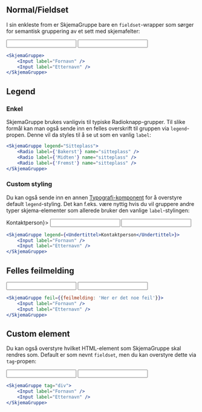 
## Normal/Fieldset

I sin enkleste from er SkjemaGruppe bare en `fieldset`-wrapper som sørger for semantisk gruppering av et sett med skjemafelter:

<Example>
    <SkjemaGruppe>
        <Input label="Fornavn" />
        <Input label="Etternavn" />
    </SkjemaGruppe>
</Example>

```jsx
<SkjemaGruppe>
    <Input label="Fornavn" />
    <Input label="Etternavn" />
</SkjemaGruppe>
```

## Legend

### Enkel

SkjemaGruppe brukes vanligvis til typiske Radioknapp-grupper. Til slike formål kan man også sende inn en felles overskrift til gruppen via `legend`-propen. Denne vil da styles til å se ut som en vanlig `label`:

<Example>
    <SkjemaGruppe legend="Sitteplass">
        <Radio label={'Bakerst'} name="sitteplass" />
        <Radio label={'Midten'} name="sitteplass" />
        <Radio label={'Fremst'} name="sitteplass" />
    </SkjemaGruppe>
</Example>

```jsx
<SkjemaGruppe legend="Sitteplass">
    <Radio label={'Bakerst'} name="sitteplass" />
    <Radio label={'Midten'} name="sitteplass" />
    <Radio label={'Fremst'} name="sitteplass" />
</SkjemaGruppe>
```

### Custom styling

Du kan også sende inn en annen [Typografi-komponent](/components/typografi) for å overstyre default `legend`-styling. Det kan f.eks. være nyttig hvis du vil gruppere andre typer skjema-elementer som allerede bruker den vanlige `label`-stylingen:

<Example>
    <SkjemaGruppe legend={<Undertittel>Kontaktperson</Undertittel>}>
        <Input label="Fornavn" />
        <Input label="Etternavn" />
    </SkjemaGruppe>
</Example>

```jsx
<SkjemaGruppe legend={<Undertittel>Kontaktperson</Undertittel>}>
    <Input label="Fornavn" />
    <Input label="Etternavn" />
</SkjemaGruppe>
```

## Felles feilmelding

<Example>
    <SkjemaGruppe feil={{feilmelding: 'Her er det noe feil'}}>
        <Input label="Fornavn" />
        <Input label="Etternavn" />
    </SkjemaGruppe>
</Example>

```jsx
<SkjemaGruppe feil={{feilmelding: 'Her er det noe feil'}}>
    <Input label="Fornavn" />
    <Input label="Etternavn" />
</SkjemaGruppe>
```

## Custom element

Du kan også overstyre hvilket HTML-element som SkjemaGruppe skal rendres som. Default er som nevnt `fieldset`, men du kan overstyre dette via `tag`-propen:

<Example>
    <SkjemaGruppe tag="div">
        <Input label="Fornavn" />
        <Input label="Etternavn" />
    </SkjemaGruppe>
</Example>

```jsx
<SkjemaGruppe tag="div">
    <Input label="Fornavn" />
    <Input label="Etternavn" />
</SkjemaGruppe>
```